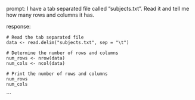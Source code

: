 prompt:
I have a tab separated file called "subjects.txt". Read it and tell me how many rows and columns it has. 

response:
```
# Read the tab separated file
data <- read.delim("subjects.txt", sep = "\t")

# Determine the number of rows and columns
num_rows <- nrow(data)
num_cols <- ncol(data)

# Print the number of rows and columns
num_rows
num_cols
```
```
